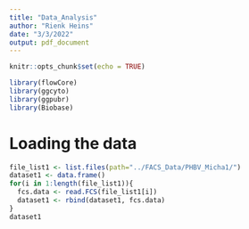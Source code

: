 ```yaml
---
title: "Data_Analysis"
author: "Rienk Heins"
date: "3/3/2022"
output: pdf_document
---
```


```r
knitr::opts_chunk$set(echo = TRUE)
```

```r
library(flowCore)
library(ggcyto)
library(ggpubr)
library(Biobase)
```

# Loading the data

```r
file_list1 <- list.files(path="../FACS_Data/PHBV_Micha1/")
dataset1 <- data.frame()
for(i in 1:length(file_list1)){
  fcs.data <- read.FCS(file_list1[i])
  dataset1 <- rbind(dataset1, fcs.data)
}
dataset1
```

